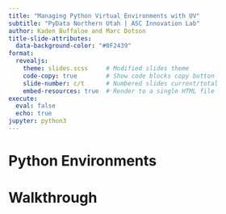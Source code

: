 ```yaml
---
title: "Managing Python Virtual Environments with UV"
subtitle: "PyData Northern Utah | ASC Innovation Lab"
author: Kaden Buffaloe and Marc Dotson
title-slide-attributes:
  data-background-color: "#0F2439"
format: 
  revealjs:
    theme: slides.scss     # Modified slides theme
    code-copy: true        # Show code blocks copy button
    slide-number: c/t      # Numbered slides current/total
    embed-resources: true  # Render to a single HTML file
execute:
  eval: false
  echo: true
jupyter: python3
---
```


# Python Environments {background-color="#288DC2"}




# Walkthrough {background-color="#288DC2"}




